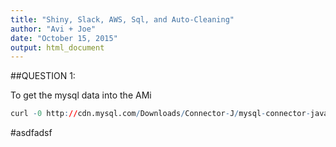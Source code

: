 ```yaml
---
title: "Shiny, Slack, AWS, Sql, and Auto-Cleaning"
author: "Avi + Joe"
date: "October 15, 2015"
output: html_document
---
```


##QUESTION 1:

To get the mysql data into the AMi
```r
curl -0 http://cdn.mysql.com/Downloads/Connector-J/mysql-connector-java-5.0.8.tar.gz | tar -zx

```

#asdfadsf